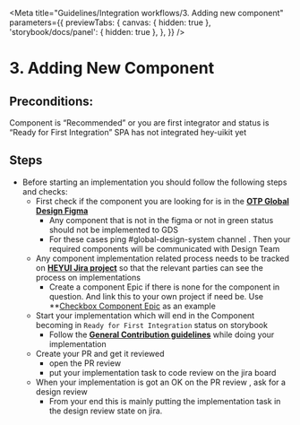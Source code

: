 
<Meta
  title="Guidelines/Integration workflows/3. Adding new component"
  parameters={{
    previewTabs: {
      canvas: { hidden: true },
      'storybook/docs/panel': { hidden: true },
    },
  }}
/>

# 3. Adding New Component

## Preconditions:

Component is “Recommended” or you are first integrator and status is “Ready for First Integration”
SPA has not integrated hey-uikit yet

## Steps

- Before starting an implementation you should follow the following steps and checks:
  - First check if the component you are looking for is in the **[OTP Global Design Figma](https://www.figma.com/file/rrvkvQEoVTOHa7MzyKSaoz/OTP-Global-Design-System?node-id=715%3A110433)**
    - Any component that is not in the figma or not in green status should not be implemented to GDS
    - For these cases ping #global-design-system channel . Then your required components will be communicated with Design Team
  - Any component implementation related process needs to be tracked on **[HEYUI Jira project](https://www.figma.com/file/rrvkvQEoVTOHa7MzyKSaoz/OTP-Global-Design-System?node-id=715%3A110433)** so that the relevant parties can see the process on implementations
    - Create a component Epic if there is none for the component in question. And link this to your own project if need be. Use \*\*[Checkbox Component Epic](https://heycar.atlassian.net/browse/HEYUI-151) as an example
  - Start your implementation which will end in the Component becoming in `Ready for First Integration` status on storybook
    - Follow the **[General Contribution guidelines](https://hey-car.github.io/heycar-uikit/main/?path=/docs/guidelines-contributing--page)** while doing your implementation
  - Create your PR and get it reviewed
    - open the PR review
    - put your implementation task to code review on the jira board
  - When your implementation is got an OK on the PR review , ask for a design review
    - From your end this is mainly putting the implementation task in the design review state on jira.
